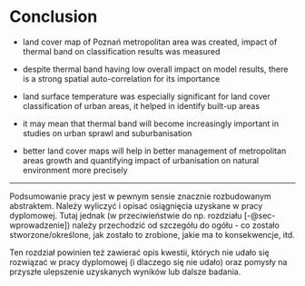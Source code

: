 # Conclusion {#conclusion}

-   land cover map of Poznań metropolitan area was created, impact of thermal band on classification results was measured

-   despite thermal band having low overall impact on model results, there is a strong spatial auto-correlation for its importance

-   land surface temperature was especially significant for land cover classification of urban areas, it helped in identify built-up areas

-   it may mean that thermal band will become increasingly important in studies on urban sprawl and suburbanisation

-   better land cover maps will help in better management of metropolitan areas growth and quantifying impact of urbanisation on natural environment more precisely

------------------------------------------------------------------------

Podsumowanie pracy jest w pewnym sensie znacznie rozbudowanym abstraktem. Należy wyliczyć i opisać osiągnięcia uzyskane w pracy dyplomowej. Tutaj jednak (w przeciwieństwie do np. rozdziału [-@sec-wprowadzenie]) należy przechodzić od szczegółu do ogółu - co zostało stworzone/określone, jak zostało to zrobione, jakie ma to konsekwencje, itd.

Ten rozdział powinien też zawierać opis kwestii, których nie udało się rozwiązać w pracy dyplomowej (i dlaczego się nie udało) oraz pomysły na przyszłe ulepszenie uzyskanych wyników lub dalsze badania.
